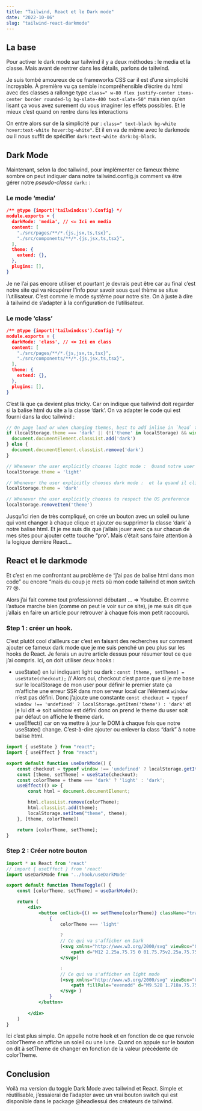 ```yaml
---
title: "Tailwind, React et le Dark mode"
date: "2022-10-06"
slug: "tailwind-react-darkmode"
---
```

## La base

Pour activer le dark mode sur tailwind il y a deux méthodes : le media et la classe. Mais avant de rentrer dans les détails, parlons de tailwind.

Je suis tombé amoureux de ce frameworks CSS car il est d’une simplicité incroyable. À première vu ça semble incompréhensible d’écrire du html avec des classes a rallonge type `class=" w-80 flex justify-center items-center border rounded-lg bg-slate-400 text-slate-50"` mais rien qu’en lisant ça vous avez surement du vous imaginer les effets possibles. Et le mieux c’est quand on rentre dans les interactions  

On entre alors sur de la simplicité pur : `class=" text-black bg-white hover:text-white hover:bg-white"`. Et il en va de même avec le darkmode ou il nous suffit de spécifier `dark:text-white dark:bg-black`.

## Dark Mode

Maintenant, selon la doc tailwind, pour implémenter ce fameux thème sombre on peut indiquer dans notre tailwind.config.js comment va être gérer notre *pseudo-classe* `dark:` : 

### Le mode ‘media’

```json
/** @type {import('tailwindcss').Config} */
module.exports = {
  darkMode: 'media', // <= Ici en media
  content: [
    "./src/pages/**/*.{js,jsx,ts,tsx}",
    "./src/components/**/*.{js,jsx,ts,tsx}",
  ],
  theme: {
    extend: {},
  },
  plugins: [],
}
```

Je ne l’ai pas encore utiliser et pourtant je devrais peut être car au final c’est notre site qui va récupérer l’info pour savoir sous quel thème se situe l’utilisateur. C’est comme le mode système pour notre site. On à juste à dire à tailwind de s’adapter à la configuration de l’utilisateur.

### Le mode ‘class’

```json
/** @type {import('tailwindcss').Config} */
module.exports = {
  darkMode: 'class', // <= Ici en class
  content: [
    "./src/pages/**/*.{js,jsx,ts,tsx}",
    "./src/components/**/*.{js,jsx,ts,tsx}",
  ],
  theme: {
    extend: {},
  },
  plugins: [],
}
```

C’est là que ça devient plus tricky. Car on indique que tailwind doit regarder si la balise html du site a la classe ‘dark’. On va adapter le code qui est fourni dans la doc tailwind :

```jsx
// On page load or when changing themes, best to add inline in `head` to avoid FOUC
if (localStorage.theme === 'dark' || (!('theme' in localStorage) && window.matchMedia('(prefers-color-scheme: dark)').matches)) {
  document.documentElement.classList.add('dark') 
} else {
  document.documentElement.classList.remove('dark')
}

// Whenever the user explicitly chooses light mode :  Quand notre user clique sur le petit soleil 
localStorage.theme = 'light'

// Whenever the user explicitly chooses dark mode :  et la quand il clique sur la lune
localStorage.theme = 'dark'

// Whenever the user explicitly chooses to respect the OS preference
localStorage.removeItem('theme')
```

Jusqu’ici rien de très compliqué, on crée un bouton avec un soleil ou lune qui vont changer à chaque clique et ajouter ou supprimer la classe ‘dark’ à notre balise html. Et je me suis dis que j’allais jouer avec ça sur chacun de mes sites pour ajouter cette touche “pro”. Mais c’était sans faire attention à la logique derrière React…

## React et le darkmode

Et c’est en me confrontant au problème de “j’ai pas de balise html dans mon code” ou encore “mais du coup je mets où mon code tailwind et mon switch ?? 😢.

Alors j’ai fait comme tout professionnel débutant … ⇒ Youtube. Et comme l’astuce marche bien (comme on peut le voir sur ce site), je me suis dit que j’allais en faire un article pour retrouver à chaque fois mon petit raccourci.

### Step 1 : créer un hook.

C’est plutôt cool d’ailleurs car c’est en faisant des recherches sur comment ajouter ce fameux dark mode que je me suis penché un peu plus sur les hooks de React. Je ferais un autre article dessus pour résumer tout ce que j’ai compris. Ici, on doit utiliser deux hooks :

- useState() en lui indiquant light ou dark : `const [theme, setTheme] = useState(checkout);` // Alors oui, checkout c’est parce que si je me base sur le localStorage de mon user pour définir le premier state ça m’affiche une erreur SSR dans mon serveur local car l’élément `window` n’est pas défini. Donc j’ajoute une constante `const checkout = typeof window !== 'undefined' ? localStorage.getItem('theme') : 'dark'` et je lui dit ⇒ soit window est défini donc on prend le theme du user soit par défaut on affiche le theme dark.
- useEffect() car on va mettre à jour le DOM à chaque fois que notre useState() change. C’est-à-dire ajouter ou enlever la class “dark” à notre balise html.

```jsx
import { useState } from "react";
import { useEffect } from "react";

export default function useDarkMode() {
    const checkout = typeof window !== 'undefined' ? localStorage.getItem('theme') : 'dark'
    const [theme, setTheme] = useState(checkout);
    const colorTheme = theme === 'dark' ? 'light' : 'dark';
    useEffect(() => {
        const html = document.documentElement;

        html.classList.remove(colorTheme);
        html.classList.add(theme);  
        localStorage.setItem("theme", theme);
    }, [theme, colorTheme])

    return [colorTheme, setTheme];
}
```

### Step 2 : Créer notre bouton

```jsx
import * as React from 'react'
// import { useEffect } from 'react'
import useDarkMode from '../hook/useDarkMode'

export default function ThemeToggle() {
    const [colorTheme, setTheme] = useDarkMode();

    return (
        <div>
            <button onClick={() => setTheme(colorTheme)} className="transition duration-500">
                {
                    colorTheme === 'light' 
                    
                    ? 
                    // Ce qui va s'afficher en Dark
                    (<svg xmlns="http://www.w3.org/2000/svg" viewBox="0 0 24 24" fill="currentColor" className="w-8 h-8">
                        <path d="M12 2.25a.75.75 0 01.75.75v2.25a.75.75 0 01-1.5 0V3a.75.75 0 01.75-.75zM7.5 12a4.5 4.5 0 119 0 4.5 4.5 0 01-9 0zM18.894 6.166a.75.75 0 00-1.06-1.06l-1.591 1.59a.75.75 0 101.06 1.061l1.591-1.59zM21.75 12a.75.75 0 01-.75.75h-2.25a.75.75 0 010-1.5H21a.75.75 0 01.75.75zM17.834 18.894a.75.75 0 001.06-1.06l-1.59-1.591a.75.75 0 10-1.061 1.06l1.59 1.591zM12 18a.75.75 0 01.75.75V21a.75.75 0 01-1.5 0v-2.25A.75.75 0 0112 18zM7.758 17.303a.75.75 0 00-1.061-1.06l-1.591 1.59a.75.75 0 001.06 1.061l1.591-1.59zM6 12a.75.75 0 01-.75.75H3a.75.75 0 010-1.5h2.25A.75.75 0 016 12zM6.697 7.757a.75.75 0 001.06-1.06l-1.59-1.591a.75.75 0 00-1.061 1.06l1.59 1.591z" />
                    </svg>)

                    :
                    // Ce qui va s'afficher en light mode
                    (<svg xmlns="http://www.w3.org/2000/svg" viewBox="0 0 24 24" fill="currentColor" className="w-7 h-7 rotate-[225deg]">
                        <path fillRule="evenodd" d="M9.528 1.718a.75.75 0 01.162.819A8.97 8.97 0 009 6a9 9 0 009 9 8.97 8.97 0 003.463-.69.75.75 0 01.981.98 10.503 10.503 0 01-9.694 6.46c-5.799 0-10.5-4.701-10.5-10.5 0-4.368 2.667-8.112 6.46-9.694a.75.75 0 01.818.162z" clipRule="evenodd" />
                    </svg> )
                }
            </button>
            
        </div>
    )
}
```

Ici c’est plus simple. On appelle notre hook et en fonction de ce que renvoie colorTheme on affiche un soleil ou une lune. Quand on appuie sur le bouton on dit à setTheme de changer en fonction de la valeur précédente de colorTheme.

## Conclusion

Voilà ma version du toggle Dark Mode avec tailwind et React. Simple et réutilisable, j’essaierai de l’adapter avec un vrai bouton switch qui est disponible dans le package @headlessui des créateurs de tailwind.